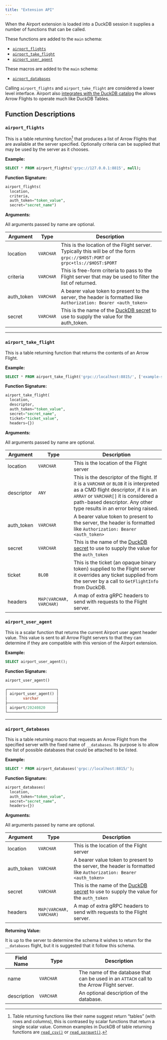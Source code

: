 ```yaml
---
title: "Extension API"
---
```


When the Airport extension is loaded into a DuckDB session it supplies a number of functions that can be called.

These functions are added to the `main` schema:

* [`airport_flights`](#airport_flights)
* [`airport_take_flight`](#airport_take_flight)
* [`airport_user_agent`](#airport_user_agent)

These macros are added to the `main` schema:

* [`airport_databases`](#airport_databases)

::: {.callout-tip}
Calling `airport_flights` and `airport_take_flight` are considered a lower level interface.  Airport also [integrates with the DuckDB catalog](catalog_integration.qmd) the allows Arrow Flights to operate much like DuckDB Tables.
:::

## Function Descriptions

### <a name="airport_flights">`airport_flights`</a>

This is a table returning function[^1] that produces a list of Arrow Flights that are available at the server specified.  Optionally criteria can be supplied that may be used by the server as it chooses.

__Example:__

```sql
SELECT * FROM airport_flights('grpc://127.0.0.1:8815', null);
```

__Function Signature:__

```sql
airport_flights(
  location,
  criteria,
  auth_token="token_value",
  secret="secret_name")
```

__Arguments:__

:::{.callout-note}

All arguments passed by name are optional.

:::

| Argument | Type | Description |
|--------|---|-------------------------------|
| location | `VARCHAR` | This is the location of the Flight server. Typically this will be of the form `grpc://$HOST:PORT` or `grpc+tls://$HOST:$PORT` |
| criteria | `VARCHAR` | This is free-form criteria to pass to the Flight server that may be used to filter the list of returned. |
| auth_token | `VARCHAR` | A bearer value token to present to the server, the header is formatted like `Authorization: Bearer <auth_token>` |
| secret | `VARCHAR` | This is the name of the [DuckDB secret](https://duckdb.org/docs/configuration/secrets_manager.html) to use to supply the value for the auth_token. |


---

### <a name="airport_take_flight">`airport_take_flight`</a>

This is a table returning function that returns the contents of an Arrow Flight.

__Example:__

```sql
SELECT * FROM airport_take_flight('grpc://localhost:8815/', ['example-stream']);
```

__Function Signature:__

```sql
airport_take_flight(
  location,
  descriptor,
  auth_token="token_value",
  secret="secret_name",
  ticket="ticket_value",
  headers={})
```

__Arguments:__

:::{.callout-note}

All arguments passed by name are optional.

:::

| Argument | Type | Description |
|--------|---|-------------------------------|
| location | `VARCHAR` | This is the location of the Flight server |
| descriptor | `ANY` | This is the descriptor of the flight.  If it is a `VARCHAR` or `BLOB` it is interpreted as a CMD flight descriptor, if it is an `ARRAY` or `VARCHAR[]` it is considered a path-based descriptor.  Any other type results in an error being raised.  |
| auth_token | `VARCHAR` | A bearer value token to present to the server, the header is formatted like `Authorization: Bearer <auth_token>` |
| secret | `VARCHAR` | This is the name of the [DuckDB secret](https://duckdb.org/docs/configuration/secrets_manager.html) to use to supply the value for the `auth_token` |
| ticket | `BLOB` | This is the ticket (an opaque binary token) supplied to the Flight server it overrides any ticket supplied from the server by a call to `GetFlightInfo` from DuckDB. |
| headers | `MAP(VARCHAR, VARCHAR)` | A map of extra gRPC headers to send with requests to the Flight server. |

### <a name="airport_user_agent">`airport_user_agent`</a>

This is a scalar function that returns the current Airport user agent header value.  This value is sent to all Arrow Flight servers to that they can determine if they are compatible with this version of the Airport extension.

__Example:__

```sql
SELECT airport_user_agent();
```

__Function Signature:__

```sql
airport_user_agent()

┌──────────────────────┐
│ airport_user_agent() │
│       varchar        │
├──────────────────────┤
│ airport/20240820     │
└──────────────────────┘
```

---

### <a name="airport_databases">`airport_databases`</a>

This is a table returning macro that requests an Arrow Flight from the specified server with the fixed name of `__databases`.  Its purpose is to allow the list of possible databases that could be attached to be listed.

__Example:__

```sql
SELECT * FROM airport_databases('grpc://localhost:8815/');
```

__Function Signature:__

```sql
airport_databases(
  location,
  auth_token="token_value",
  secret="secret_name",
  headers={})
```

__Arguments:__

:::{.callout-note}

All arguments passed by name are optional.

:::

| Argument | Type | Description |
|--------|---|-------------------------------|
| location | `VARCHAR` | This is the location of the Flight server |
| auth_token | `VARCHAR` | A bearer value token to present to the server, the header is formatted like `Authorization: Bearer <auth_token>` |
| secret | `VARCHAR` | This is the name of the [DuckDB secret](https://duckdb.org/docs/configuration/secrets_manager.html) to use to supply the value for the `auth_token` |
| headers | `MAP(VARCHAR, VARCHAR)` | A map of extra gRPC headers to send with requests to the Flight server. |

__Returning Value:__

It is up to the server to determine the schema it wishes to return for the `__databases` flight, but it is suggested that it follow this schema.

| Field Name | Type | Description |
|-----|------|-------------|
| name | `VARCHAR` | The name of the database that can be used in an `ATTACH` call to the Arrow Flight server. |
| description | `VARCHAR` | An optional description of the database. |

[^1]: Table returning functions like their name suggest return "tables" (with rows and columns), this is contrased by scalar functions that return a single scalar value.  Common examples in DuckDB of table returning functions are [`read_csv()`](https://duckdb.org/docs/data/csv/overview.html) or [`read_parquet()`](https://duckdb.org/docs/data/parquet/overview.html).